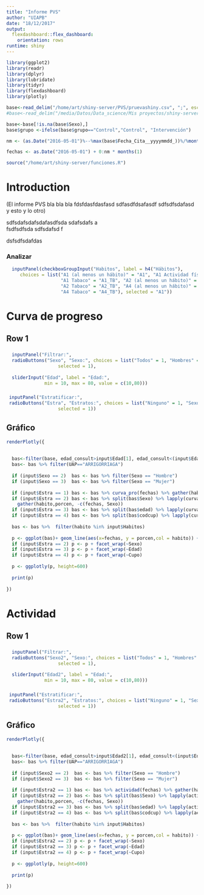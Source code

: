 ```yaml
---
title: "Informe PVS"
author: "UIAPB"
date: "18/12/2017"
output: 
  flexdashboard::flex_dashboard:
    orientation: rows
runtime: shiny
---
```



```r
library(ggplot2)
library(readr)
library(dplyr)
library(lubridate)
library(tidyr)
library(flexdashboard)
library(plotly)

base<-read_delim("/home/art/shiny-server/PVS/pruevashiny.csv", ";", escape_double = FALSE, locale = locale(date_names = "es", date_format = " %d/%m/%Y"), trim_ws = TRUE)
#base<-read_delim("/media/Datos/Data_science/Mis proyectos/shiny-server/PVS/pruevashiny.csv", ";", escape_double = FALSE, locale = locale(date_names = "es", date_format = " %d/%m/%Y"), trim_ws = TRUE)

base<-base[!is.na(base$Sexo),]
base$grupo <-ifelse(base$grupo=="Control","Control", "Intervención")

nm <- (as.Date("2016-05-01")%--%max(base$Fecha_Cita__yyyymmdd_))%/%months(1)

fechas <- as.Date("2016-05-01") + 0:nm * months(1)

source("/home/art/shiny-server/funciones.R")

```

# Introduction {.sidebar}

(El informe PVS bla bla bla fdsfdasfdasfasd        sdfasdfdsafasdf
sdfsdfsdafasd     
y esto y lo otro) 


sdfsdafsdafsdafasdfsda  sdafsdafs a     
fsdfsdfsda sdfsdafsd f     

dsfsdfsdafdas



### Analizar  
```r
  inputPanel(checkboxGroupInput("Habitos", label = h4("Hábitos"), 
     choices = list("A1 (al menos un hábito)" = "A1", "A1 Actividad física" = "A1_AF", "A1 Dieta" = "A1_DT", 
                    "A1 Tabaco" = "A1_TB", "A2 (al menos un hábito)" = "A2", "A2 Actividad física" = "A2_AF", "A2 Dieta" = "A2_DT", 
                    "A2 Tabaco" = "A2_TB", "A4 (al menos un hábito)" = "A4", "A4 Actividad física" = "A4_AF", "A4 Dieta" = "A4_DT", 
                    "A4 Tabaco" = "A4_TB"), selected = "A1"))       
```



# Curva de progreso

## Row 1 {data-height=250}

### 
```r

  inputPanel("Filtrar:",
  radioButtons("Sexo", "Sexo:", choices = list("Todos" = 1, "Hombres" = 2, "Mujeres" = 3), 
                   selected = 1),
  
  sliderInput("Edad", label = "Edad:",
              min = 10, max = 80, value = c(10,80)))
```

### 
```r
     
 inputPanel("Estratificar:",
 radioButtons("Estra", "Estratos:", choices = list("Ninguno" = 1, "Sexo" = 2, "Edad" = 3, "Cupos" = 4), 
                   selected = 1))
```
  

## Gráfico  {data-height=500}
```r

renderPlotly({
  
  
  bas<-filter(base, edad_consult>input$Edad[1], edad_consult<(input$Edad[2]+1))
  bas<- bas %>% filter(UAP=="ARRIGORRIAGA")
  
  if (input$Sexo == 2)  bas <- bas %>% filter(Sexo == "Hombre")
  if (input$Sexo == 3)  bas <- bas %>% filter(Sexo == "Mujer")
  
  if (input$Estra == 1) bas <- bas %>% curva_pro(fechas) %>% gather(habito, porcen, -fechas)
  if (input$Estra == 2) bas <- bas %>% split(bas$Sexo) %>% lapply(curva_pro, fechas) %>% bind_rows(.id="Sexo") %>%  
    gather(habito,porcen, -c(fechas, Sexo))
  if (input$Estra == 3) bas <- bas %>% split(bas$edad) %>% lapply(curva_pro, fechas) %>% bind_rows(.id="Edad") %>% gather(habito, porcen, -c(fechas, Edad))
  if (input$Estra == 4) bas <- bas %>% split(bas$codcup) %>% lapply(curva_pro, fechas) %>% bind_rows(.id="Cupo") %>% gather(habito, porcen, -c(fechas, Cupo))
  
  bas <- bas %>%  filter(habito %in% input$Habitos)
  
  p <- ggplot(bas)+ geom_line(aes(x=fechas, y = porcen,col = habito)) + ylab("Porcentaje")
  if (input$Estra == 2) p <- p + facet_wrap(~Sexo)
  if (input$Estra == 3) p <- p + facet_wrap(~Edad)
  if (input$Estra == 4) p <- p + facet_wrap(~Cupo)
  
  p <- ggplotly(p, height=600)
  
  print(p)
  
})

```

# Actividad

## Row 1 {data-height=250}

### 
```r

  inputPanel("Filtrar:",
  radioButtons("Sexo2", "Sexo:", choices = list("Todos" = 1, "Hombres" = 2, "Mujeres" = 3), 
                   selected = 1),
  
  sliderInput("Edad2", label = "Edad:",
              min = 10, max = 80, value = c(10,80)))
```

### 
```r
     
 inputPanel("Estratificar:",
 radioButtons("Estra2", "Estratos:", choices = list("Ninguno" = 1, "Sexo" = 2, "Edad" = 3, "Cupos" = 4), 
                   selected = 1))
```
  

## Gráfico  {data-height=500}
```r

renderPlotly({
  
  
  bas<-filter(base, edad_consult>input$Edad2[1], edad_consult<(input$Edad2[2]+1))
  bas<- bas %>% filter(UAP=="ARRIGORRIAGA")
  
  if (input$Sexo2 == 2)  bas <- bas %>% filter(Sexo == "Hombre")
  if (input$Sexo2 == 3)  bas <- bas %>% filter(Sexo == "Mujer")
  
  if (input$Estra2 == 1) bas <- bas %>% actividad(fechas) %>% gather(habito, porcen, -fechas)
  if (input$Estra2 == 2) bas <- bas %>% split(bas$Sexo) %>% lapply(actividad, fechas) %>% bind_rows(.id="Sexo") %>%  
    gather(habito,porcen, -c(fechas, Sexo))
  if (input$Estra2 == 3) bas <- bas %>% split(bas$edad) %>% lapply(actividad, fechas) %>% bind_rows(.id="Edad") %>% gather(habito, porcen, -c(fechas, Edad))
  if (input$Estra2 == 4) bas <- bas %>% split(bas$codcup) %>% lapply(actividad, fechas) %>% bind_rows(.id="Cupo") %>% gather(habito, porcen, -c(fechas, Cupo))
  
  bas <- bas %>%  filter(habito %in% input$Habitos)
  
  p <- ggplot(bas)+ geom_line(aes(x=fechas, y = porcen,col = habito)) + ylab("N")
  if (input$Estra2 == 2) p <- p + facet_wrap(~Sexo)
  if (input$Estra2 == 3) p <- p + facet_wrap(~Edad)
  if (input$Estra2 == 4) p <- p + facet_wrap(~Cupo)
  
  p <- ggplotly(p, height=600)
  
  print(p)
  
})

```















